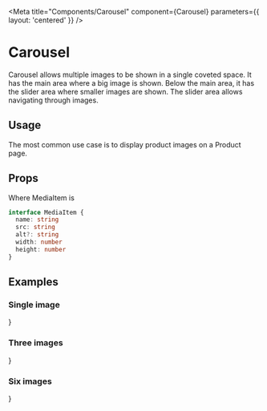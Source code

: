 

<Meta title="Components/Carousel" component={Carousel} parameters={{ layout: 'centered' }} />

# Carousel

Carousel allows multiple images to be shown in a single coveted space. It has the main area where a big image is shown. Below the main area, it has the slider area where smaller images are shown. The slider area allows navigating through images.

## Usage

The most common use case is to display product images on a Product page.

## Props

<ArgsTable of={Carousel} />

Where MediaItem is

```ts
interface MediaItem {
  name: string
  src: string
  alt?: string
  width: number
  height: number
}
```

## Examples

### Single image

<Canvas>
  <Story name="Single image">
    <Carousel
      media={[
        {
          name: 'NOVEMBER_2014_SEAMLESS_SIDE_KENDA_WEB.jpg',
          src: 'https://f.shgcdn.com/e110d9d9-5e84-40c3-a116-8d807774d900/',
          alt: 'November - Fixed Gear Bicycle',
          width: 2048,
          height: 1365,
        },
      ]}
    />
    }
  </Story>
</Canvas>

### Three images

<Canvas>
  <Story name="Three images">
    <Carousel
      media={[
        {
          name: 'NOVEMBER_2014_SEAMLESS_SIDE_KENDA_WEB.jpg',
          src: 'https://f.shgcdn.com/e110d9d9-5e84-40c3-a116-8d807774d900/',
          alt: 'November - Fixed Gear Bicycle',
          width: 2048,
          height: 1365,
        },
        {
          name: 'KAR_20130629-4085.jpg',
          src: 'https://f.shgcdn.com/fef93c9d-18d5-48bc-b80d-327fd87f90cf/',
          alt: 'November - Fixed Gear Bicycle',
          width: 2048,
          height: 1357,
        },
        {
          name: 'KAR_20130629-4074.jpg',
          src: 'https://f.shgcdn.com/807c7f78-3088-41a6-b122-2d6c35407fe7/',
          alt: 'November - Fixed Gear Bicycle',
          width: 2048,
          height: 1357,
        },
      ]}
    />
    }
  </Story>
</Canvas>

### Six images

<Canvas>
  <Story name="Six images">
    <Carousel
      media={[
        {
          name: 'NOVEMBER_2014_SEAMLESS_SIDE_KENDA_WEB.jpg',
          src: 'https://f.shgcdn.com/e110d9d9-5e84-40c3-a116-8d807774d900/',
          alt: 'November - Fixed Gear Bicycle',
          width: 2048,
          height: 1365,
        },
        {
          name: 'KAR_20130629-4085.jpg',
          src: 'https://f.shgcdn.com/fef93c9d-18d5-48bc-b80d-327fd87f90cf/',
          alt: 'November - Fixed Gear Bicycle',
          width: 2048,
          height: 1357,
        },
        {
          name: 'KAR_20130629-4074.jpg',
          src: 'https://f.shgcdn.com/807c7f78-3088-41a6-b122-2d6c35407fe7/',
          alt: 'November - Fixed Gear Bicycle',
          width: 2048,
          height: 1357,
        },
        {
          name: 'KAR_20130629-4082.jpg',
          src: 'https://f.shgcdn.com/0b9113d7-6a72-4ff8-a6bd-373fc56c6df9/',
          alt: 'November - Fixed Gear Bicycle',
          width: 2048,
          height: 1356,
        },
        {
          name: 'KAR_20130629-4062.jpg',
          src: 'https://f.shgcdn.com/a2e2e44d-6c02-4b79-b4a3-62f9f52bcd37/',
          alt: 'November - Fixed Gear Bicycle',
          width: 2048,
          height: 1356,
        },
        {
          name: 'KAR_20130629-4067.jpg',
          src: 'https://f.shgcdn.com/c99d999a-7f28-4c0b-8234-b2d0c35c3b12/',
          alt: 'November - Fixed Gear Bicycle',
          width: 2048,
          height: 1356,
        },
      ]}
    />
    }
  </Story>
</Canvas>
